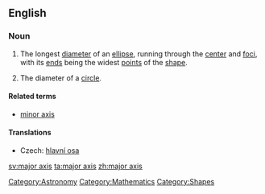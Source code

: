 ==English==

===Noun===
{{en-noun|sg=[[major]] [[axis]]|major axes}}

# {{geometry}} The longest [[diameter]] of an [[ellipse]], running through the [[center]] and [[focus|foci]], with its [[end]]s being the widest [[points]] of the [[shape]].
# {{geometry}} The diameter of a [[circle]].

====Related terms====
* [[minor axis]]

====Translations====
{{trans-top|longest diameter of an ellipse}}
* Czech: [[hlavní osa]] {{f}}
{{trans-mid}}
{{trans-bottom}}

[[Category:Astronomy]]
[[Category:Mathematics]]
[[Category:Shapes]]

[[sv:major axis]]
[[ta:major axis]]
[[zh:major axis]]